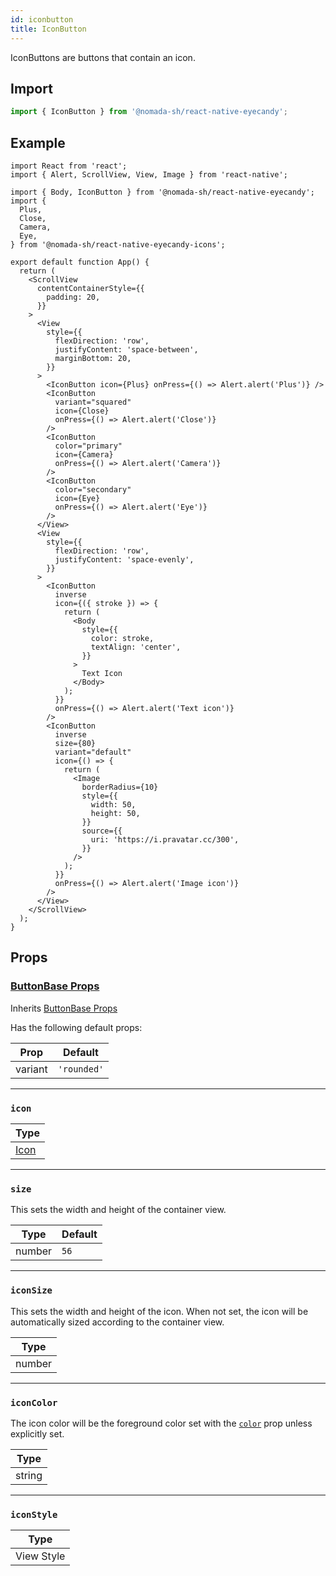 ```yaml
---
id: iconbutton
title: IconButton
---
```


IconButtons are buttons that contain an icon.

## Import

```jsx
import { IconButton } from '@nomada-sh/react-native-eyecandy';
```

## Example

```SnackPlayer name=RN%20Eyecandy%20IconButton
import React from 'react';
import { Alert, ScrollView, View, Image } from 'react-native';

import { Body, IconButton } from '@nomada-sh/react-native-eyecandy';
import {
  Plus,
  Close,
  Camera,
  Eye,
} from '@nomada-sh/react-native-eyecandy-icons';

export default function App() {
  return (
    <ScrollView
      contentContainerStyle={{
        padding: 20,
      }}
    >
      <View
        style={{
          flexDirection: 'row',
          justifyContent: 'space-between',
          marginBottom: 20,
        }}
      >
        <IconButton icon={Plus} onPress={() => Alert.alert('Plus')} />
        <IconButton
          variant="squared"
          icon={Close}
          onPress={() => Alert.alert('Close')}
        />
        <IconButton
          color="primary"
          icon={Camera}
          onPress={() => Alert.alert('Camera')}
        />
        <IconButton
          color="secondary"
          icon={Eye}
          onPress={() => Alert.alert('Eye')}
        />
      </View>
      <View
        style={{
          flexDirection: 'row',
          justifyContent: 'space-evenly',
        }}
      >
        <IconButton
          inverse
          icon={({ stroke }) => {
            return (
              <Body
                style={{
                  color: stroke,
                  textAlign: 'center',
                }}
              >
                Text Icon
              </Body>
            );
          }}
          onPress={() => Alert.alert('Text icon')}
        />
        <IconButton
          inverse
          size={80}
          variant="default"
          icon={() => {
            return (
              <Image
                borderRadius={10}
                style={{
                  width: 50,
                  height: 50,
                }}
                source={{
                  uri: 'https://i.pravatar.cc/300',
                }}
              />
            );
          }}
          onPress={() => Alert.alert('Image icon')}
        />
      </View>
    </ScrollView>
  );
}
```

<!-- ![IconButton](../assets/components/iconbutton.gif) -->

## Props

### [ButtonBase Props](buttonbase#props)

Inherits [ButtonBase Props](buttonbase#props)

Has the following default props:

| Prop    | Default     |
| ------- | ----------- |
| variant | `'rounded'` |

---

### `icon`

| Type             |
| ---------------- |
| [Icon](../icons) |

---

### `size`

This sets the width and height of the container view.

| Type   | Default |
| ------ | ------- |
| number | `56`    |

---

### `iconSize`

This sets the width and height of the icon. When not set, the icon will be automatically sized according to the container view.

| Type   |
| ------ |
| number |

---

### `iconColor`

The icon color will be the foreground color set with the [`color`](buttonbase#color) prop unless explicitly set.

| Type   |
| ------ |
| string |

---

### `iconStyle`

| Type       |
| ---------- |
| View Style |
